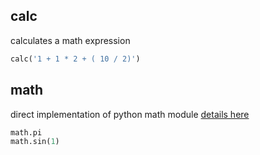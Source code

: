 ## calc
calculates a math expression
```py
calc('1 + 1 * 2 + ( 10 / 2)')
```

## math
direct implementation of python math module [details here](https://docs.python.org/3/library/math.html)
```py 
math.pi
math.sin(1)
```